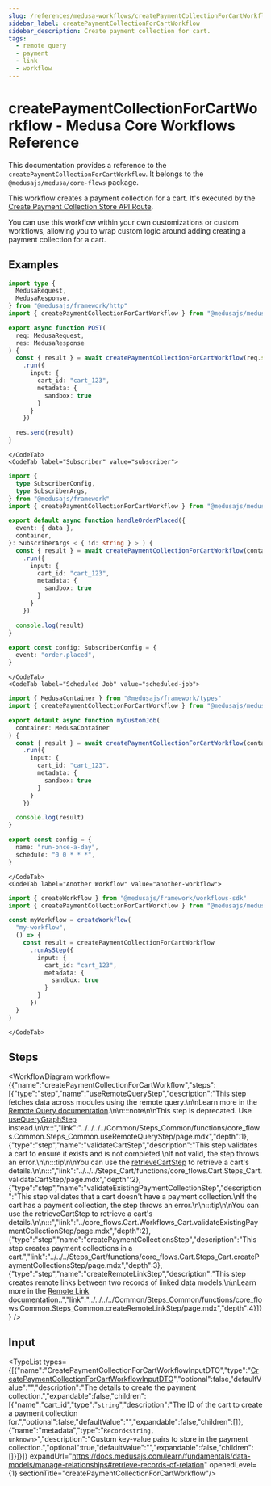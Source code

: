 ```yaml
---
slug: /references/medusa-workflows/createPaymentCollectionForCartWorkflow
sidebar_label: createPaymentCollectionForCartWorkflow
sidebar_description: Create payment collection for cart.
tags:
  - remote query
  - payment
  - link
  - workflow
---
```



# createPaymentCollectionForCartWorkflow - Medusa Core Workflows Reference

This documentation provides a reference to the `createPaymentCollectionForCartWorkflow`. It belongs to the `@medusajs/medusa/core-flows` package.

This workflow creates a payment collection for a cart. It's executed by the
[Create Payment Collection Store API Route](https://docs.medusajs.com/api/store#payment-collections\_postpaymentcollections).

You can use this workflow within your own customizations or custom workflows, allowing you to wrap custom logic around adding creating a payment collection for a cart.

<SourceCodeLink link="https://github.com/medusajs/medusa/blob/3e617155977e9bfd2f5318a9ab5eedea24664e0c/packages/core/core-flows/src/cart/workflows/create-payment-collection-for-cart.ts#L81" />

## Examples

<CodeTabs group="workflow-exection">
    <CodeTab label="API Route" value="api-route">
    
```ts title="src/api/workflow/route.ts"
import type {
  MedusaRequest,
  MedusaResponse,
} from "@medusajs/framework/http"
import { createPaymentCollectionForCartWorkflow } from "@medusajs/medusa/core-flows"

export async function POST(
  req: MedusaRequest,
  res: MedusaResponse
) {
  const { result } = await createPaymentCollectionForCartWorkflow(req.scope)
    .run({
      input: {
        cart_id: "cart_123",
        metadata: {
          sandbox: true
        }
      }
    })

  res.send(result)
}
```

    </CodeTab>
    <CodeTab label="Subscriber" value="subscriber">
    
```ts title="src/subscribers/order-placed.ts"
import {
  type SubscriberConfig,
  type SubscriberArgs,
} from "@medusajs/framework"
import { createPaymentCollectionForCartWorkflow } from "@medusajs/medusa/core-flows"

export default async function handleOrderPlaced({
  event: { data },
  container,
}: SubscriberArgs < { id: string } > ) {
  const { result } = await createPaymentCollectionForCartWorkflow(container)
    .run({
      input: {
        cart_id: "cart_123",
        metadata: {
          sandbox: true
        }
      }
    })

  console.log(result)
}

export const config: SubscriberConfig = {
  event: "order.placed",
}
```

    </CodeTab>
    <CodeTab label="Scheduled Job" value="scheduled-job">
    
```ts title="src/jobs/message-daily.ts"
import { MedusaContainer } from "@medusajs/framework/types"
import { createPaymentCollectionForCartWorkflow } from "@medusajs/medusa/core-flows"

export default async function myCustomJob(
  container: MedusaContainer
) {
  const { result } = await createPaymentCollectionForCartWorkflow(container)
    .run({
      input: {
        cart_id: "cart_123",
        metadata: {
          sandbox: true
        }
      }
    })

  console.log(result)
}

export const config = {
  name: "run-once-a-day",
  schedule: "0 0 * * *",
}
```

    </CodeTab>
    <CodeTab label="Another Workflow" value="another-workflow">
    
```ts title="src/workflows/my-workflow.ts"
import { createWorkflow } from "@medusajs/framework/workflows-sdk"
import { createPaymentCollectionForCartWorkflow } from "@medusajs/medusa/core-flows"

const myWorkflow = createWorkflow(
  "my-workflow",
  () => {
    const result = createPaymentCollectionForCartWorkflow
      .runAsStep({
        input: {
          cart_id: "cart_123",
          metadata: {
            sandbox: true
          }
        }
      })
  }
)
```

    </CodeTab>
  </CodeTabs>

## Steps

<WorkflowDiagram workflow={{"name":"createPaymentCollectionForCartWorkflow","steps":[{"type":"step","name":"useRemoteQueryStep","description":"This step fetches data across modules using the remote query.\n\nLearn more in the [Remote Query documentation](https://docs.medusajs.com/learn/fundamentals/module-links/query).\n\n:::note\n\nThis step is deprecated. Use [useQueryGraphStep](../../../../Common/Steps_Common/functions/core_flows.Common.Steps_Common.useQueryGraphStep/page.mdx) instead.\n\n:::","link":"../../../../Common/Steps_Common/functions/core_flows.Common.Steps_Common.useRemoteQueryStep/page.mdx","depth":1},{"type":"step","name":"validateCartStep","description":"This step validates a cart to ensure it exists and is not completed.\nIf not valid, the step throws an error.\n\n:::tip\n\nYou can use the [retrieveCartStep](../../../Steps_Cart/functions/core_flows.Cart.Steps_Cart.retrieveCartStep/page.mdx) to retrieve a cart's details.\n\n:::","link":"../../../Steps_Cart/functions/core_flows.Cart.Steps_Cart.validateCartStep/page.mdx","depth":2},{"type":"step","name":"validateExistingPaymentCollectionStep","description":"This step validates that a cart doesn't have a payment collection.\nIf the cart has a payment collection, the step throws an error.\n\n:::tip\n\nYou can use the retrieveCartStep to retrieve a cart's details.\n\n:::","link":"../core_flows.Cart.Workflows_Cart.validateExistingPaymentCollectionStep/page.mdx","depth":2},{"type":"step","name":"createPaymentCollectionsStep","description":"This step creates payment collections in a cart.","link":"../../../Steps_Cart/functions/core_flows.Cart.Steps_Cart.createPaymentCollectionsStep/page.mdx","depth":3},{"type":"step","name":"createRemoteLinkStep","description":"This step creates remote links between two records of linked data models.\n\nLearn more in the [Remote Link documentation.](https://docs.medusajs.com/learn/fundamentals/module-links/remote-link#create-link).","link":"../../../../Common/Steps_Common/functions/core_flows.Common.Steps_Common.createRemoteLinkStep/page.mdx","depth":4}]}} />

## Input

<TypeList types={[{"name":"CreatePaymentCollectionForCartWorkflowInputDTO","type":"[CreatePaymentCollectionForCartWorkflowInputDTO](../../../../../types/interfaces/types.CreatePaymentCollectionForCartWorkflowInputDTO/page.mdx)","optional":false,"defaultValue":"","description":"The details to create the payment collection.","expandable":false,"children":[{"name":"cart_id","type":"`string`","description":"The ID of the cart to create a payment collection for.","optional":false,"defaultValue":"","expandable":false,"children":[]},{"name":"metadata","type":"`Record<string, unknown>`","description":"Custom key-value pairs to store in the payment collection.","optional":true,"defaultValue":"","expandable":false,"children":[]}]}]} expandUrl="https://docs.medusajs.com/learn/fundamentals/data-models/manage-relationships#retrieve-records-of-relation" openedLevel={1} sectionTitle="createPaymentCollectionForCartWorkflow"/>
